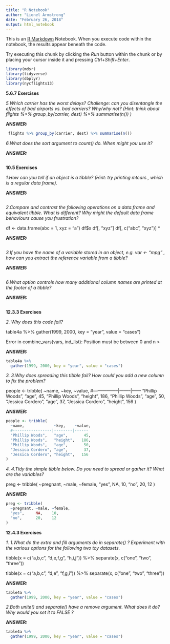```yaml
---
title: "R Notebook"
author: "Lionel Armstrong"
date: "February 26, 2018"
output: html_notebook
---
```


This is an [R Markdown](http://rmarkdown.rstudio.com) Notebook. When you execute code within the notebook, the results appear beneath the code. 

Try executing this chunk by clicking the *Run* button within the chunk or by placing your cursor inside it and pressing *Ctrl+Shift+Enter*. 

```r
library(mdsr) 
library(tidyverse)
library(dbplyr)
library(nycflights13)
```

**5.6.7 Exercises**

*5.Which carrier has the worst delays? Challenge: can you disentangle the effects of bad airports vs. bad carriers? Why/why not? (Hint: think about  flights %>% group_by(carrier, dest) %>% summarise(n()) )*

**ANSWER:**



```r
 flights %>% group_by(carrier, dest) %>% summarise(n()) 

```

*6.What does the  sort  argument to  count()  do. When might you use it?*

**ANSWER:**


```r
```
**10.5 Exercises**

*1.How can you tell if an object is a tibble? (Hint: try printing  mtcars , which is a regular data frame).*

**ANSWER:**


```r

```
*2.Compare and contrast the following operations on a  data.frame  and equivalent tibble. What is different? Why might the default data frame behaviours cause you frustration?*

df <- data.frame(abc = 1, xyz = "a")
df$x
df[, "xyz"]
df[, c("abc", "xyz")]
*

**ANSWER:**


```r

```
*3.If you have the name of a variable stored in an object, e.g.  var <- "mpg" , how can you extract the reference variable from a tibble?*

**ANSWER:**


```r

```
*6.What option controls how many additional column names are printed at the footer of a tibble?*

**ANSWER:**


```r

```

**12.3.3 Exercises**

*2. Why does this code fail?*

table4a %>% 
  gather(1999, 2000, key = "year", value = "cases")
  
 Error in combine_vars(vars, ind_list): Position must be between 0 and n >

**ANSWER:**


```r
table4a %>% 
  gather(1999, 2000, key = "year", value = "cases")

```
*3. 3.Why does spreading this tibble fail? How could you add a new column to fix the problem?*

people <- tribble(
  ~name,             ~key,    ~value,
  #-----------------|--------|------
  "Phillip Woods",   "age",       45,
  "Phillip Woods",   "height",   186,
  "Phillip Woods",   "age",       50,
  "Jessica Cordero", "age",       37,
  "Jessica Cordero", "height",   156
)


**ANSWER:**


```r
people <- tribble(
  ~name,             ~key,    ~value,
  #-----------------|--------|------
  "Phillip Woods",   "age",       45,
  "Phillip Woods",   "height",   186,
  "Phillip Woods",   "age",       50,
  "Jessica Cordero", "age",       37,
  "Jessica Cordero", "height",   156
)

```
*4. 4.Tidy the simple tibble below. Do you need to spread or gather it? What are the variables?*

preg <- tribble(
  ~pregnant, ~male, ~female,
  "yes",     NA,    10,
  "no",      20,    12
)

**ANSWER:**


```r
preg <- tribble(
  ~pregnant, ~male, ~female,
  "yes",     NA,    10,
  "no",      20,    12
)

```
**12.4.3 Exercises**

*1. 1.What do the  extra  and  fill  arguments do in  separate() ? Experiment with the various options for the following two toy datasets.*

tibble(x = c("a,b,c", "d,e,f,g", "h,i,j")) %>% 
  separate(x, c("one", "two", "three"))

tibble(x = c("a,b,c", "d,e", "f,g,i")) %>% 
  separate(x, c("one", "two", "three"))


**ANSWER:**


```r
table4a %>% 
  gather(1999, 2000, key = "year", value = "cases")

```
*2.Both  unite()  and  separate()  have a  remove  argument. What does it do? Why would you set it to  FALSE ?*

**ANSWER:**

```r
table4a %>% 
  gather(1999, 2000, key = "year", value = "cases")

```